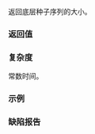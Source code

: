 {{cpp/numeric/random/seed_seq/title|size}}
{{cpp/numeric/random/seed_seq/navbar}}
{{dcl begin}}
{{dcl|since=c++11|
std::size_t size() const noexcept;
}}
{{dcl end}}

返回底层种子序列的大小。

===返回值===
{{box|{{rlpsi|/#v}}{{sep}}{{c/core|.size()}}}}

===复杂度===
常数时间。

===示例===
{{example
|code=
#include &lt;iostream&gt;
#include &lt;random&gt;

int main()
{
    std::seed_seq s1 = {-1, 0, 1};
    std::cout &lt;&lt; s1.size() &lt;&lt; '\n';
}
|output=
3
}}

===缺陷报告===
{{dr list begin}}
{{dr list item|wg=lwg|dr=2440|std=C++11|before={{tt|seed_seq::size}} 不是 noexcept|after=使之为 noexcept}}
{{dr list end}}

{{langlinks|de|en|es|fr|it|ja|pt|ru}}